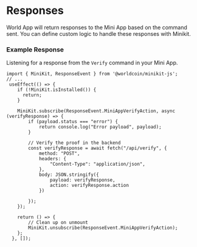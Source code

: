 # Responses
World App will return responses to the Mini App based on the command sent. You can define custom logic to handle these responses with Minikit.

### Example Response
Listening for a response from the `Verify` command in your Mini App.
``` tsx
import { MiniKit, ResponseEvent } from '@worldcoin/minikit-js';
// ...
 useEffect(() => {
    if (!MiniKit.isInstalled()) {
      return;
    }

    MiniKit.subscribe(ResponseEvent.MiniAppVerifyAction, async (verifyResponse) => {
        if (payload.status === "error") {
            return console.log("Error payload", payload);
        }
      
        // Verify the proof in the backend 
        const verifyResponse = await fetch("/api/verify", {
            method: "POST",
            headers: {
                "Content-Type": "application/json",
            },
            body: JSON.stringify({
                payload: verifyResponse,
                action: verifyResponse.action
            })
          
        });
    });

    return () => {
        // Clean up on unmount
        MiniKit.unsubscribe(ResponseEvent.MiniAppVerifyAction);
    };
  }, []);
  ```
